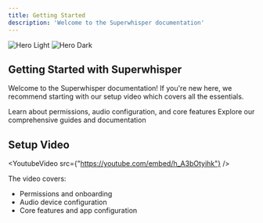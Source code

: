 ```yaml
---
title: Getting Started
description: 'Welcome to the Superwhisper documentation'
---
```


<img
  className="block dark:hidden"
  src="/images/hero-light.svg"
  alt="Hero Light"
/>
<img
  className="hidden dark:block"
  src="/images/hero-dark.svg"
  alt="Hero Dark"
/>

## Getting Started with Superwhisper

Welcome to the Superwhisper documentation! If you're new here, we recommend starting with our setup video which covers all the essentials.

<CardGroup cols={2}>
  <Card
    title="Core Setup"
    icon="gear"
    href="#video"
  >
    Learn about permissions, audio configuration, and core features
  </Card>
  <Card
    title="Documentation"
    icon="book"
    href="/documentation"
  >
    Explore our comprehensive guides and documentation
  </Card>
</CardGroup>

## Setup Video
<YoutubeVideo src={"https://youtube.com/embed/h_A3bOtyihk"} />

The video covers:
- Permissions and onboarding
- Audio device configuration
- Core features and app configuration